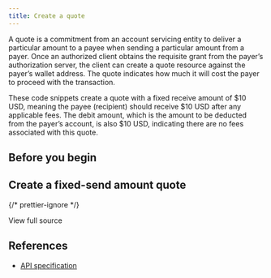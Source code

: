 ```yaml
---
title: Create a quote
---
```



A quote is a commitment from an account servicing entity to deliver a particular amount to a payee when sending a particular amount from a payer. Once an authorized client obtains the requisite grant from the payer’s authorization server, the client can create a quote resource against the payer’s wallet address. The quote indicates how much it will cost the payer to proceed with the transaction.

These code snippets create a quote with a fixed receive amount of $10 USD, meaning the payee (recipient) should receive $10 USD after any applicable fees. The debit amount, which is the amount to be deducted from the payer’s account, is also $10 USD, indicating there are no fees associated with this quote.

## Before you begin

<Global />

## Create a fixed-send amount quote

<Tabs>
<TabItem label='TypeScript'>
<Ts />

<ChunkedSnippet
  source='https://raw.githubusercontent.com/interledger/open-payments-snippets/main/quote/quote-create.ts'
  chunk='1'
/>

<ChunkedSnippet
  source='https://raw.githubusercontent.com/interledger/open-payments-snippets/main/quote/quote-create.ts'
  chunk='2'
/>

<ChunkedSnippet
  source='https://raw.githubusercontent.com/interledger/open-payments-snippets/main/quote/quote-create.ts'
  chunk='3'
/>

</TabItem>
</Tabs>

{/* prettier-ignore */}
<p>
  <LinkOut href='https://raw.githubusercontent.com/interledger/open-payments-snippets/main/quote/quote-create.ts'>View full source</LinkOut>
</p>

## References

- [API specification](/apis/resource-server/operations/create-quote)

